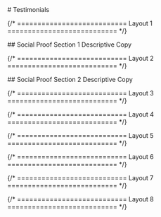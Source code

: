 
<main className="page-main">

<div className="page-title">
# Testimonials
</div>

{/* =========================== Layout 1 =========================== */}

<div className="intro-wrap">
  ## Social Proof Section 1
  Descriptive Copy
</div>

<TestimonialOne />

{/* =========================== Layout 2 =========================== */}

<div className="intro-wrap">
  ## Social Proof Section 2
  Descriptive Copy
</div>

<TestimonialTwo />

{/* =========================== Layout 3 =========================== */}

{/* =========================== Layout 4 =========================== */}

{/* =========================== Layout 5 =========================== */}

{/* =========================== Layout 6 =========================== */}

{/* =========================== Layout 7 =========================== */}

{/* =========================== Layout 8 =========================== */}

</main>